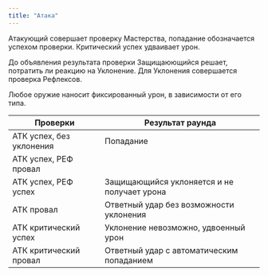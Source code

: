 ```yaml
---
title: "Атака"
---
```


Атакующий совершает проверку Мастерства, попадание обозначается успехом проверки. Критический успех удваивает урон.

До объявления результата проверки Защищаюющийся решает, потратить ли реакцию на Уклонение. Для Уклонения совершается проверка Рефлексов.

Любое оружие наносит фиксированный урон, в зависимости от его типа.

<table>
    <thead>
        <th>Проверки</th>
        <th>Результат раунда</th>
    </thead>
    <tbody>
        <tr>
            <td>АТК успех, без уклонения</td>
            <td rowSpan={2}>Попадание</td>
        </tr>
        <tr>
            <td>АТК успех, РЕФ провал</td>
        </tr>
        <tr>
            <td>АТК успех, РЕФ успех</td>
            <td>Защищающийся уклоняется и не получает урона</td>
        </tr>
        <tr>
            <td>АТК провал</td>
            <td>Ответный удар без возможности уклонения</td>
        </tr>
        <tr>
            <td>АТК критический успех</td>
            <td>Уклонение невозможно, удвоенный урон</td>
        </tr>
        <tr>
            <td>АТК критический провал</td>
            <td>Ответный удар с автоматическим попаданием</td>
        </tr>
    </tbody>
</table>